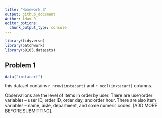 ```yaml
---
title: "Homework 3"
output: github_document
Author: Adam R
editor_options: 
  chunk_output_type: console
---
```

```r
library(tidyverse)
library(patchwork)
library(p8105.datasets)
```

## Problem 1

```r
data("instacart")
```

this dataset contains `r nrow(instacart)` and `r ncol(instacart)` columns. 

Observations are the level of items in order by user. There are user/order variables -- user ID, order ID, order day, and order hour. There are also item variables -- name, aisle, department, and some numeric codes. [ADD MORE BEFORE SUBMITTING].




